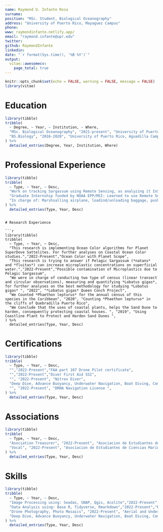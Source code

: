 ```yaml
---
name: Raymond U. Infante Rosa
surname: 
position: "MSc. Student, Biological Oceanography"
address: "University of Puerto Rico, Mayaguez Campus"
phone:
www: raymondinfante.netlify.app/
email: "raymond.infante@upr.edu"
twitter: 
github: RaymondInfante
linkedin: 
date: "`r format(Sys.time(), '%B %Y')`"
output: 
  vitae::awesomecv:
    page_total: true
---
```


```r
knitr::opts_chunk$set(echo = FALSE, warning = FALSE, message = FALSE)
library(vitae)
```

# Education

```r
library(tibble)
tribble(
  ~ Degree, ~ Year, ~ Institution, ~ Where,
  "MSc. Biological Oceanography", "2021-present", "University of Puerto Rico, Mayaguez campus", "Mayaguez, Puerto Rico",
  "BS.Biology", "2016-2020", "University of Puerto Rico, Aguadilla Campus", "Aguadilla, Puerto Rico",
) %>% 
  detailed_entries(Degree, Year, Institution, Where)
```

# Professional Experience

```r
library(tibble)
tribble(
  ~ Type, ~ Year, ~ Desc, 
  "Work on tracking Sargassum using Remote Sensing, as analyzing it InSitu. Aditionally I'm in charge of analysis the data from InSitu equipments such as: GER1500, EXO1, Solar Light, Eureka", "2022-Present", "NASA MUREP",
  "Graduate Internship funded by NOAA EPP/MSI: Learned to use Remote Sensing tecnologies to track Pelagic Sargassum as to collect for the study of the microplastic. I also Attended meeting and semminars offered by NOAA EPP/MSI. Finally I got an introduction for analyzing data via coding in R as utilizing SNAP software", "2022", "NOAA Cooperative Science Center in Atmospheric Science and Meteorology (NCAS-M) Fellow",
  "In charge of: Marshsalling airplane, loadind/unloading baggage, pushback and cleaning ", "2021", "Ramp Agent, Wester Aviation ",
) %>% 
  detailed_entries(Type, Year, Desc)
```
```

# Research Experience

```r
library(tibble)
tribble(
  ~ Type, ~ Year, ~ Desc, 
  "This research is implementing Ocean Color algorithms for Planet SuperDove Sattelites. For further analyses on Coastal Ocean Color studies.","2022-Present","Ocean Color with Planet Scope",
  "This research is trying to answer if Pelagic Sargassum (*natans* and *fluitas*) can increase microplastic concentrations on superficial water.","2022-Present","Possible contamination of Microplastics due to Pelagic Sargassum",
  "We were in charge of conducting two type of census (linear transect and circular observations), measuring and quantifying *Lobatus gigas*, for further analyses on the best methodology for studying *Lobatus gigas* ", "2022", "*Lobatus gigas* Queen Conch Project",
  "We Counted *Phaethon lepturus* for the annual census of this species in the Caribbean", "2020", "Counting *Phaethon lepturus* in the cliffs of Quebradilla Puerto Rico",
  "We Conclude that the uses of coastal plants, helps the Sand Dune to harden, consequently protecting coastal houses. ", "2019", "Using Coastline Plant to Protect and Harden Sand Dunes ",
) %>% 
  detailed_entries(Type, Year, Desc)
```

# Certifications

```r
library(tibble)
tribble(
  ~ Type, ~ Year, ~ Desc, 
  "","2022-Present","FAA part 107 Drone Pilot certificate",
  "","2022-Present","Diver First Aid SSI",
  "", "2022-Present", "Nitrox Diver",
  "Deep Dive, Advance Buoyancy, Underwater Navigation, Boat Diving, Computer Diving", "2022-Present", "Advance Diver",
  "", "2022-Present", "DRNA Navigation License ",
) %>% 
  detailed_entries(Type, Year, Desc)
```

# Associations 

```r
library(tibble)
tribble(
  ~ Type, ~ Year, ~ Desc, 
  "Asociation Treasurer", "2022-Present", "Asociacion de Estudiantes de Ciencias Marinas (AECiMa)",
  "Vocal", "2022-Present", "Asociacion de Estudiantes de Ciencias Marinas (AECiMa) ",
) %>% 
  detailed_entries(Type, Year, Desc)
```

# Skills

```r
library(tibble)
tribble(
  ~ Type, ~ Year, ~ Desc, 
  "Image Processing using: Seadas, SNAP, Qgis, Acolite","2022-Present","Remote Sensing Data Analysis",
  "Data Analysis using: Base R, Tidyverse, Rmarkdown","2022-Present","R Programming Data Annalist",
  "Drone Photography, Photo Mosaics", "2022-Present", "Aerial and Underwater Photographer",
  "Deep Dive, Advance Buoyancy, Underwater Navigation, Boat Diving, Computer Diving", "2022-Present", "Advance Diver ",
) %>% 
  detailed_entries(Type, Year, Desc)
```